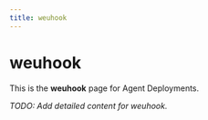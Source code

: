 ```yaml
---
title: weuhook
---
```


# weuhook

This is the **weuhook** page for Agent Deployments.

_TODO: Add detailed content for weuhook._
